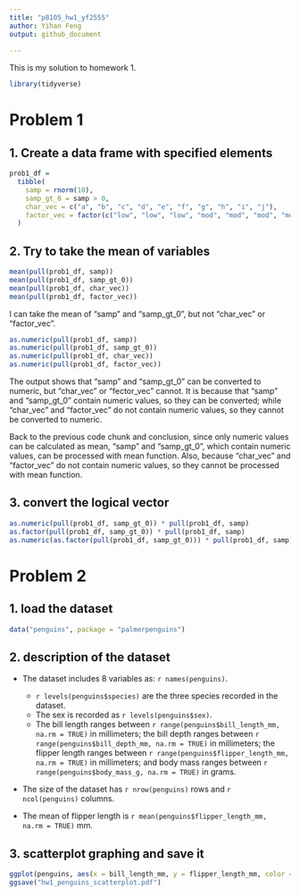 ```yaml
---
title: "p8105_hw1_yf2555"
author: Yihan Feng 
output: github_document
 
---
```


This is my solution to homework 1. 

```r
library(tidyverse)
```


# Problem 1

## 1. Create a data frame with specified elements

```r
prob1_df = 
  tibble(
    samp = rnorm(10),
    samp_gt_0 = samp > 0,
    char_vec = c("a", "b", "c", "d", "e", "f", "g", "h", "i", "j"),
    factor_vec = factor(c("low", "low", "low", "mod", "mod", "mod", "mod", "high", "high", "high"))
  )
```


## 2. Try to take the mean of variables
```r
mean(pull(prob1_df, samp))
mean(pull(prob1_df, samp_gt_0))
mean(pull(prob1_df, char_vec))
mean(pull(prob1_df, factor_vec))
```

I can take the mean of "samp" and "samp_gt_0", but not "char_vec" or "factor_vec". 


```r
as.numeric(pull(prob1_df, samp))
as.numeric(pull(prob1_df, samp_gt_0))
as.numeric(pull(prob1_df, char_vec))
as.numeric(pull(prob1_df, factor_vec))
```

The output shows that "samp" and "samp_gt_0" can be converted to numeric, but "char_vec" or "fector_vec" cannot. It is because that "samp" and "samp_gt_0" contain numeric values, so they can be converted; while "char_vec" and "factor_vec" do not contain numeric values, so they cannot be converted to numeric. 

Back to the previous code chunk and conclusion, since only numeric values can be calculated as mean, "samp" and "samp_gt_0", which contain numeric values, can be processed with mean function. Also, because "char_vec" and "factor_vec" do not contain numeric values, so they cannot be processed with mean function. 


## 3. convert the logical vector
```r
as.numeric(pull(prob1_df, samp_gt_0)) * pull(prob1_df, samp)
as.factor(pull(prob1_df, samp_gt_0)) * pull(prob1_df, samp)
as.numeric(as.factor(pull(prob1_df, samp_gt_0))) * pull(prob1_df, samp)
```






# Problem 2


## 1. load the dataset
```r
data("penguins", package = "palmerpenguins")
```


## 2. description of the dataset

* The dataset includes 8 variables as: `r names(penguins)`. 
  * `r levels(penguins$species)` are the three species recorded in the dataset. 
  * The sex is recorded as `r levels(penguins$sex)`. 
  * The bill length ranges between `r range(penguins$bill_length_mm, na.rm = TRUE)` in millimeters; the bill depth ranges between `r range(penguins$bill_depth_mm, na.rm = TRUE)` in millimeters; the flipper length ranges between `r range(penguins$flipper_length_mm, na.rm = TRUE)` in millimeters; and body mass ranges between `r range(penguins$body_mass_g, na.rm = TRUE)` in grams. 

* The size of the dataset has `r nrow(penguins)` rows and `r ncol(penguins)` columns. 

* The mean of flipper length is `r mean(penguins$flipper_length_mm, na.rm = TRUE)` mm. 



## 3. scatterplot graphing and save it

```r
ggplot(penguins, aes(x = bill_length_mm, y = flipper_length_mm, color = species), na.rm = TRUE) + geom_point()
ggsave("hw1_penguins_scatterplot.pdf")
```





